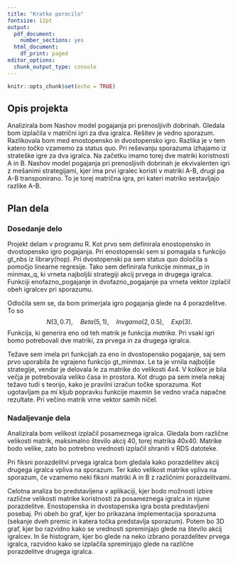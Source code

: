 ```yaml
---
title: "Kratko porocilo"
fontsize: 12pt
output:
  pdf_document:
    number_sections: yes
  html_document:
    df_print: paged
editor_options:
  chunk_output_type: console
---
```


```r
knitr::opts_chunk$set(echo = TRUE)
```

## Opis projekta

Analizirala bom Nashov model pogajanja pri prenosljivih dobrinah. Gledala bom izplačila v matrični igri za dva igralca. Rešitev je vedno sporazum. Razlikovala bom med enostopensko in dvostopensko igro. Razlika je v tem katero točko vzamemo za status quo. Pri reševanju sporazuma izhajamo iz strateške igre za dva igralca. Na začetku imamo torej dve matriki koristnosti A in B. Nashov model pogajanja pri prenosljivih dobrinah je ekvivalenten igri z mešanimi strategijami, kjer ima prvi igralec koristi v matriki A-B, drugi pa A-B transponirano. To je torej matrična igra, pri kateri matriko sestavljajo razlike A-B. 

## Plan dela 

### Dosedanje delo 

Projekt delam v programu R. Kot prvo sem definirala enostopensko in dvostopensko igro pogajanja. Pri enostopenski sem si pomagala s funkcijo gt_nbs iz library(hop). Pri dvostopenski pa sem status quo določila s pomočjo linearne regresije. 
Tako sem definirala funkcije minmax_p in minmax_q, ki vrneta najboljši strategiji akcij prvega in drugega igralca. 
Funkciji enofazno_pogajanje in dvofazno_pogajanje pa vrneta vektor izplačil obeh igralcev pri sporazumu. 

Odločila sem se, da bom primerjala igro pogajanja glede na 4 porazdelitve. To so 
$$N(3, 0.7), \quad Beta(5,1), \quad Invgama(2, 0.5), \quad Exp(3).$$ Funkcija, ki generira eno od teh matrik je funkcija $matrika.$ Pri vsaki igri bomo potrebovali dve matriki, za prvega in za drugega igralca. 

Težave sem imela pri funkcijah za eno in dvostopensko pogajanje, saj sem prvo uporabila že vgrajeno funkcijo gt_minmax. Le ta je vrnila najboljše strategije, vendar je delovala le za matrike do velikosti $4 x 4$. V kolikor je bila večja je potrebovala veliko časa in prostora. Kot drugo pa sem imela nekaj težavo tudi s teorijo, kako je pravilni izračun točke sporazuma. Kot ugotavljam pa mi kljub popravku funkcije maxmin še vedno vrača napačne rezultate. Pri večino matrik vrne vektor samih ničel. 

### Nadaljevanje dela 

Analizirala bom velikost izplačil posameznega igralca. Gledala bom različne velikosti matrik, maksimalno število akcij 40, torej matrika 40x40. Matrike bodo velike, zato bo potrebno vrednosti izplačil shraniti v RDS datoteke. 

Pri fiksni porazdelitvi prvega igralca bom gledala kako porazdelitev akcij drugega igralca vpliva na sporazum. Ter kako velikost matrike vpliva na sporazum, če vzamemo neki fiksni matriki A in B z različnimi porazdelitvami. 

Celotna analiza bo predstavljena v aplikaciji, kjer bodo možnosti izbire različne velikosti matrike koristnosti za posameznega igralca in njune porazdelitve. Enostopenska in dvostopenska igra bosta predstavljeni posebaj. Pri obeh bo graf, kjer bo prikazana implementacija sporazuma (sekanje dveh premic in katera točka predstavlja sporazum). Potem bo 3D graf, kjer bo razvidno kako se vrednosti spreminjajo glede na število akcij igralcev. In še histogram, kjer bo glede na neko izbrano porazdelitev prvega igralca, razvidno kako se izplačila spreminjajo glede na različne porazdelitve drugega igralca.  













